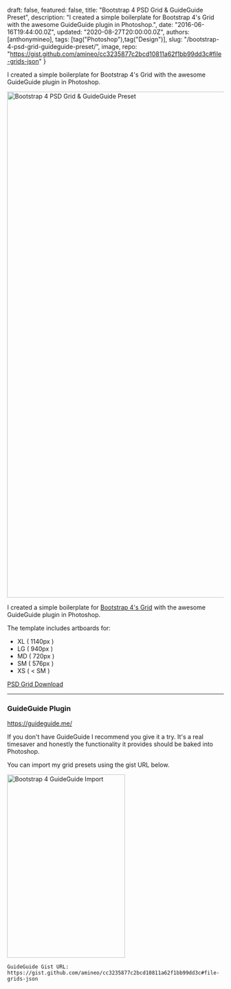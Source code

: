 
  draft: false,
  featured: false,
  title: "Bootstrap 4 PSD Grid & GuideGuide Preset",
  description: "I created a simple boilerplate for Bootstrap 4's Grid with the awesome GuideGuide plugin in Photoshop.",
  date: "2016-06-16T19:44:00.0Z",
  updated: "2020-08-27T20:00:00.0Z",
  authors: [anthonymineo],
  tags: [tag("Photoshop"),tag("Design")],
  slug: "/bootstrap-4-psd-grid-guideguide-preset/",
  image,
  repo: "https://gist.github.com/amineo/cc3235877c2bcd10811a62f1bb99dd3c#file-grids-json"
}



<!--excerpt-->

I created a simple boilerplate for Bootstrap 4's Grid with the awesome GuideGuide plugin in Photoshop.

<!--/excerpt-->


<Image
  src="/content/images/2018/02/bs4-grids-artboard-1.png"
  alt="Bootstrap 4 PSD Grid &amp; GuideGuide Preset"
  width="1599"
  height="1173"
/>



I created a simple boilerplate for [Bootstrap 4's Grid](http://v4-alpha.getbootstrap.com/layout/grid/#grid-options) with the awesome GuideGuide plugin in Photoshop.

The template includes artboards for: 

 * XL ( 1140px )
 * LG ( 940px )
 * MD ( 720px )
 * SM ( 576px )
 * XS ( < SM )

[PSD Grid Download](https://www.dropbox.com/s/2dzor0shyofoecx/bs4-grid.psd?dl=0)

---

### GuideGuide Plugin
https://guideguide.me/

If you don't have GuideGuide I recommend you give it a try. It's a real timesaver and honestly the functionality it provides should be baked into Photoshop.

You can import my grid presets using the gist URL below.

<Image
  src="/content/images/2018/02/bs4-guideguide-import.png"
  alt="Bootstrap 4 GuideGuide Import"
  width="274"
  height="425"
/>



```
GuideGuide Gist URL:
https://gist.github.com/amineo/cc3235877c2bcd10811a62f1bb99dd3c#file-grids-json
```
